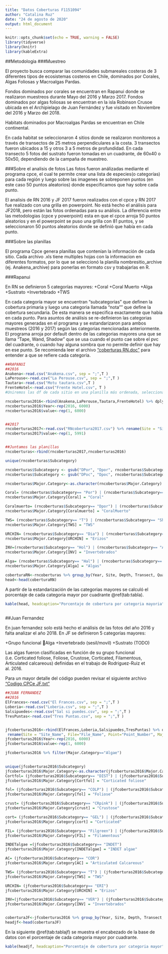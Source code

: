 ```yaml
---
title: "Datos Coberturas F1151094"
author: "Catalina Ruz"
date: "24 de agosto de 2020"
output: html_document
---
```


```r
knitr::opts_chunk$set(echo = TRUE, warning = FALSE)
library(tidyverse)
library(knitr)
library(kableExtra)

```
##Metodologia
###Muestreo

El proyecto busca comparar las comunidades submareales costeras de 3 diferentes tipos de ecosistemas costeros en Chile, dominados por Corales, Algas Foliosas y Macroalgas Pardas.

Fondos dominados por corales se encuentran en Rapanui donde se realizaron muestreos durante Mayo del 2016 y Marzo 2017.
Fondos dominados por algas foliosas se encuentran en la isla Robinson Crusoe ubicada en el Archipielago de Juan Fernández y fue visitado en Noviembre del 2016 y Marzo del 2018.

Habitats dominados por Macroalgas Pardas se encuentran en Chile continental.

En cada habitat se seleccionaron 4 sitios donde se realizaron monitoreos a través de transectos de 25 metros perpendiculares a la costa. 3 transectos fueron ubicados a 15 y otros 3 a 5 metros de profundidad. En cada transecto 5 fotos del sustrato fueron tomadas en un cuadrante, de 60x40 o 50x50, dependiendo de la campaña de muestreo.  


###Sobre el analisis de fotos
Las fotos fueron análizadas mediante el programa cpce, el cual te permite crear una lista de especies(o categorías) para cada región y luego sobre las imagenes se sobreponen puntos (en este caso 50 puntos aleatorios) donde especificamos que hay sobre cada punto. 

El analisis de RN 2016 y JF 2017 fueron realizados con el cpce y RN 2017 fue realizado con una grilla en powerpoint. No está hecho el análisis para JF2018, pero están las fotos ordenadas para su análisis. La diferencia entre las metodologias (cpce y powerpoint) esta en que el cpce arroja 50 puntos aleatorios y en el powerpoint se puso una grilla con 81 puntos, y se seleccionaron 50 puntos aleatorios donde se definió que había en cada punto.

###Sobre las planillas 

El programa Cpce genera planillas que contenían la información de cada sitio.
Cada archivo .xls tiene multiples hojas con la informacion en diferentes formatos, por lo que se seleccionó la planilla nombresitio_archive (ej. Anakena_archive) para ponerlas en formato csv y trabajarlas en R.


###Rapanui

En RN se definieron 5 categorías mayores:
  +Coral
  +Coral Muerto
  +Alga
  +Sustrato
  +Invertebrado
  +TWS

En cada categoría mayor se encuentran "subcategorias" que definen la cobertura primaria y luego una categoria llamada "nota"" que define la cobertura secundaria. De esta manera se especifica exactamente que había en cada punto. 
Para asuntos de análisis se re-definieron las categorias mayores generadas en el programa y se estandarizaron para ambos muestreos (2016 y 2017) según las categorias mencionadas anteriormente.
El programa arroja por default dentro de las categorias mayores una que se llama "Tape, Wand, Shadow" que se usa cuando el punto cae sobre el pvc del cuadrante, o cuando hay alguna sombra que no permite definir que hay en ese punto.
Se recomienda leer el archivo ["coberturas RN.doc"](https://github.com/CataSallen/coberturasF1151094/blob/master/coberturas%20RN.docx) para entender a que se refiere cada categoria.

```r
##RAPANUI
##2016
Anakena<-read.csv("Anakena.csv", sep = ";",T ) 
LaPerouse<-read.csv("La Perouse.csv", sep = ";",T )
Tautara<-read.csv("Motu tautara.csv",T )
FrenteHotel<-read.csv("Frente Hotel.csv", T )
#Uniremos las df de cada sitio en una planilla más ordenada, seleccionando las columnas utiles y eliminamos las columnas sobrantes entregadas por default por el programa

rncoberturas2016<-rbind(Anakena,LaPerouse,Tautara,FrenteHotel) %>% dplyr::select(Habitat,Site.Name,Transect,Depth, Quad,File.Name,Point..,Major.Category,Subcategory,Notes) %>% rename(Site = "Site.Name", File="File.Name", Point="Point..")
rncoberturas2016$Year<-rep(2016, 6000) 
rncoberturas2016$value<-rep(1, 6000)


##2017
rncoberturas2017<-read.csv("RNcobertura2017.csv") %>% rename(Site = "Site.Name", File="File.Name", Point="Point..") 
rncoberturas2017$value<-rep(1, 5991)


##Juntamos las planillas
rncoberturas<-rbind(rncoberturas2017,rncoberturas2016)

```

```r

unique(rncoberturas$Subcategory)

rncoberturas$Subcategory <- gsub("DPor", "Dpor", rncoberturas$Subcategory)
rncoberturas$Subcategory <- gsub("DPoc", "Dpoc", rncoberturas$Subcategory)

rncoberturas$Major.Category<-as.character(rncoberturas$Major.Category)

Coral= (rncoberturas$Subcategory== "Por") | (rncoberturas$Subcategory== "Poc") | (rncoberturas$Subcategory== "Pocevd")| (rncoberturas$Subcategory== "Poceyd")| (rncoberturas$Subcategory== "Zoa") 
rncoberturas$Major.Category[Coral] = "Coral"

Coralmuerto= (rncoberturas$Subcategory== "Dpor") | (rncoberturas$Subcategory== "Dpoc") | (rncoberturas$Subcategory== "Dporfree") | (rncoberturas$Subcategory== "Dpocfree")
rncoberturas$Major.Category[Coralmuerto] = "CoralMuerto"

TWS= (rncoberturas$Subcategory== "T") | (rncoberturas$Subcategory== "Sha")| (rncoberturas$Subcategory== "W")
rncoberturas$Major.Category[TWS] = "TWS"  

URCHIN= (rncoberturas$Subcategory== "Dia") | (rncoberturas$Subcategory== "trip")| (rncoberturas$Subcategory== "Equi")| (rncoberturas$Subcategory== "Equinos") 
rncoberturas$Major.Category[URCHIN] = "Erizos"  

INV=(rncoberturas$Subcategory== "Hol") | (rncoberturas$Subcategory== "Act")
rncoberturas$Major.Category[INV] = "Invertebrados"  

Alga= (rncoberturas$Subcategory== "Hal") | (rncoberturas$Subcategory== "codinv") | (rncoberturas$Subcategory== "INDfol") |(rncoberturas$Subcategory== "Sty") |(rncoberturas$Subcategory== "Lia") |(rncoberturas$Subcategory== "Spo") |(rncoberturas$Subcategory== "Sar") |(rncoberturas$Subcategory== "Hyp") |(rncoberturas$Subcategory== "Lob") |(rncoberturas$Subcategory== "Colpo")   |(rncoberturas$Subcategory== "INDcrustCAL")   
rncoberturas$Major.Category[Alga] = "Algas"  

```


```r
coberturaRN<-rncoberturas %>% group_by(Year, Site, Depth, Transect, Quad, Major.Category) %>% summarise(Porcentaje= (sum(value)/50)*100)
head<-head(coberturaRN)
```



A partir de la estandarización de las categorias mayores se calculó el porcentaje de cada categoria mayor por cuadrante \@ref(tab:tabla).



```r


kable(head, headcaption="Porcentaje de cobertura por categoria mayoria") %>%   kable_styling(bootstrap_options = c("striped", "hover", "condensed", "responsive"),full_width = F)
  
```


##Juan Fernandez

En juan fernandez solo está hecho el análisis de las fotos del año 2016 y falta analizar el año 2018.
En JF se definieron 5 categorías mayores:

  +Grupo funcional Alga
  +Invertebrado (sesil/movil)
  +Sustrato (TODO)

Las algas fueron clasificadas en función de su grupo funcional (i.e. Corticated foliose, Foliose, Crustose, Corticated, Filamentous, Articulated calcareous) definidas en el trabajo de Rodriguez-Ruiz et al. 2016.

Para un mayor detalle del código pueden revisar el siguiente archivo ["Codigo CPCe JF.txt"](https://github.com/CataSallen/coberturasF1151094/blob/master/coberturas%20RN.docx)


```r

##JUAN FERNANDEZ
##2016
ElFrances<-read.csv("El Frances.csv", sep = ";",T ) 
Loberia<-read.csv("Loberia.csv", sep = ";",T )
Salsipuedes<-read.csv("Sal si puedes.csv", sep = ";",T )
TresPuntas<-read.csv("Tres Puntas.csv", sep = ";",T )


jfcoberturas2016<-rbind(ElFrances,Loberia,Salsipuedes,TresPuntas) %>% dplyr::select(Habitat,Site_Name,Transect,Depth, Quad,File_Name,Point_Number,Major_Category,Sub.category,Notes) %>% 
 rename(Site = "Site_Name", File="File_Name", Point="Point_Number", Major.Category="Major_Category", Subcategory="Sub.category")
jfcoberturas2016$Year<-rep(2016, 6000)  
jfcoberturas2016$value<-rep(1, 6000)

jfcoberturas2016 %>% filter(Major.Category=="Algae")
  

```

```r
unique(jfcoberturas2016$Subcategory)
jfcoberturas2016$Major.Category<-as.character(jfcoberturas2016$Major.Category)
Cortfol= (jfcoberturas2016$Subcategory== "DIST") | (jfcoberturas2016$Subcategory== "DICT") | (jfcoberturas2016$Subcategory== "PAD")
jfcoberturas2016$Major.Category[Cortfol] = "Corticated foliose"

fol= (jfcoberturas2016$Subcategory== "COLP") | (jfcoberturas2016$Subcategory== "COLPin") | (jfcoberturas2016$Subcategory== "Ulv")
jfcoberturas2016$Major.Category[fol] = "Foliose"

crust= (jfcoberturas2016$Subcategory== "CRpink") | (jfcoberturas2016$Subcategory== "CRbrown") 
jfcoberturas2016$Major.Category[crust] = "Crustose"

cort= (jfcoberturas2016$Subcategory== "GEL") | (jfcoberturas2016$Subcategory== "CHON") | (jfcoberturas2016$Subcategory== "COD") | (jfcoberturas2016$Subcategory== "LIA") 
jfcoberturas2016$Major.Category[cort] = "Corticated"

FIL= (jfcoberturas2016$Subcategory== "Filgreen") | (jfcoberturas2016$Subcategory== "FilRed") 
jfcoberturas2016$Major.Category[FIL] = "Filamentous"

INDETalgae =(jfcoberturas2016$Subcategory== "INDET") 
jfcoberturas2016$Major.Category[INDETalgae] = "INDET algae"

AC= (jfcoberturas2016$Subcategory== "COR") 
jfcoberturas2016$Major.Category[AC] = "Articulated Calcareous"

TWS= (jfcoberturas2016$Subcategory== "T") | (jfcoberturas2016$Subcategory== "Sha")| (jfcoberturas2016$Subcategory== "W")
jfcoberturas2016$Major.Category[TWS] = "TWS"  

URCHIN= (jfcoberturas2016$Subcategory== "ERI") 
jfcoberturas2016$Major.Category[URCHIN] = "Erizos"  

INV=(jfcoberturas2016$Subcategory== "VER") | (jfcoberturas2016$Subcategory== "PEPI")|(jfcoberturas2016$Subcategory== "SPO") | (jfcoberturas2016$Subcategory== "ARCA")|(jfcoberturas2016$Subcategory== "ANE") | (jfcoberturas2016$Subcategory== "CIRR")|(jfcoberturas2016$Subcategory== "GUI") 
jfcoberturas2016$Major.Category[INV] = "Invertebrados"  



```

```r
coberturaJF<-jfcoberturas2016 %>% group_by(Year, Site, Depth, Transect, Quad, Major.Category) %>% summarise(Porcentaje= (sum(value)/50)*100)
headjf<-head(coberturaJF)
```

En la siguiente \@ref(tab:tablajf) se muestra el encabezado de la base de datos con el porcentaje de cada categoria mayor por cuadrante.

```r


kable(headjf, headcaption="Porcentaje de cobertura por categoria mayor") %>%   kable_styling(bootstrap_options = c("striped", "hover", "condensed", "responsive"),full_width = F)
  
```